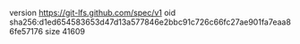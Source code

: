 version https://git-lfs.github.com/spec/v1
oid sha256:d1ed654583653d47d13a577846e2bbc91c726c66fc27ae901fa7eaa86fe57176
size 41609
